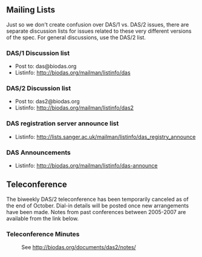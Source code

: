 == Mailing Lists ==

Just so we don't create confusion over DAS/1 vs. DAS/2 issues, there are separate discussion lists for issues related to these very different versions of the spec. For general discussions, use the DAS/2 list.

=== DAS/1 Discussion list ===

* Post to: das@biodas.org
* Listinfo: http://biodas.org/mailman/listinfo/das

=== DAS/2 Discussion list ===

* Post to: das2@biodas.org
* Listinfo: http://biodas.org/mailman/listinfo/das2

=== DAS registration server announce list ===
* Listinfo: http://lists.sanger.ac.uk/mailman/listinfo/das_registry_announce

=== DAS Announcements ===

* Listinfo: http://biodas.org/mailman/listinfo/das-announce

== Teleconference ==

The biweekly DAS/2 teleconference has been temporarily canceled as of the end of October. Dial-in details will be posted once new arrangements have been made. Notes from past conferences between 2005-2007 are available from the link below.

=== Teleconference Minutes ===

:See http://biodas.org/documents/das2/notes/